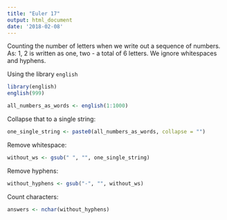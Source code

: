```yaml
---
title: "Euler 17"
output: html_document
date: '2018-02-08'
---
```


Counting the number of letters when we write out a sequence of numbers. As:
1, 2 is written as one, two - a total of 6 letters. We ignore whitespaces and
hyphens.

Using the library `english`

```r
library(english)
english(999)
```



```r
all_numbers_as_words <- english(1:1000)
```

Collapse that to a single string:

```r
one_single_string <- paste0(all_numbers_as_words, collapse = "")
```

Remove whitespace:

```r
without_ws <- gsub(" ", "", one_single_string)
```

Remove hyphens:

```r
without_hyphens <- gsub("-", "", without_ws)
```

Count characters:

```r
answers <- nchar(without_hyphens)
```

